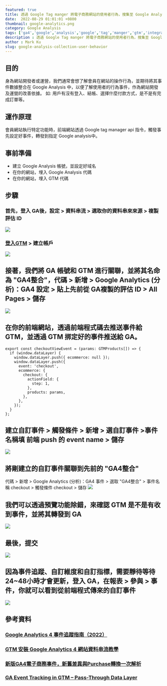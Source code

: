 ```yaml
---
featured: true
title: 透過 Google Tag manger 將電子商務網站的使用者行為，搜集至 Google Analysis ( 本篇採用 GA4 )
date:  2022-08-29 01:01:01 +0800
thumbnail: google-analytics.png
category: Google Analysis
tags: ['ga4','google','analysis','google','tag','manger','gtm','integration']
description : 透過 Google Tag manger 將電子商務網站的使用者行為，搜集至 Google Analysis ( 本篇採用 GA4 )
author : Mark Ku
slug: google-analysis-collection-user-behavior
---
```

## 目的
身為網站開發者或運營，我們通常會想了解會員在網站的操作行為，並期待將其事件數據整合在 Google Analysis 中，以便了解使用者的行為事件，作為網站開發及運營的改善依據。 如: 用戶有沒有登入、結帳、選擇什麼付款方式，是不是有完成訂單等。

## 運作原理
會員網站執行特定功能時，前端網站透過 Google tag manager api 指令，觸發事先設定好事件，轉發到指定 Google analysis中。

## 事前準備
* 建立 Google Analysis 帳號，並設定好域名
* 在你的網站，埋入 Google Analysis 代碼
* 在你的網站，埋入 GTM 代碼 

## 步驟
### 首先，登入 GA後，設定 > 資料串流 > 選取你的資料串來來源 > 複製評估 ID
![](https://i.imgur.com/QwADcFW.png)
### [登入GTM](https://tagmanager.google.com/#/home) > 建立帳戶
![](https://i.imgur.com/Q6NAP6r.png)

## 接著，我們將 GA 帳號和 GTM 進行關聯，並將其名命為 "GA4整合"，代碼 > 新增 > Google Analytics (分析)：GA4 設定 > 貼上先前從 GA複製的評估 ID > All Pages > 儲存
![](https://i.imgur.com/rNSMGh8.png)

## 在你的前端網站，透過前端程式碼去推送事件給 GTM，並透過 GTM 挷定好的事件推送給 GA。
```
export const checkoutViewEvent = (params: GTMProducts[]) => {
  if (window.dataLayer) {
    window.dataLayer.push({ ecommerce: null });
    window.dataLayer.push({
      event: 'checkout',
      ecommerce: {
        checkout: {
          actionField: {
            step: 1,
          },
          products: params,
        },
      },
    });
  }
};
```
## 建立自訂事件 > 觸發條件 > 新增 > 選自訂事件 >事件名稱填 前端 push 的 event name > 儲存
![](https://i.imgur.com/vWUYcSp.png)

## 將剛建立的自訂事件關聯到先前的 "GA4整合" 
代碼 > 新增 > Google Analytics (分析)：GA4 事件 > 選取 "GA4整合" > 事件名稱 checkout >  觸發條件 checkout > 儲存
![](https://i.imgur.com/oy9K8oi.png)

## 我們可以透過預覽功能除錯，來確認 GTM 是不是有收到事件，並將其轉發到 GA
![](https://i.imgur.com/ICyNMb4.png)

## 最後，提交
![](https://i.imgur.com/dbWjmxo.png)
## 因為事件追蹤、自訂維度和自訂指標，需要靜待等待 24~48小時才會更新，登入 GA，在報表 > 參與 > 事件，你就可以看到從前端程式傳來的自訂事件
![](https://i.imgur.com/FqIhUQN.png)

## 參考資料
### [Google Analytics 4 事件追蹤指南（2022）](https://www.haranhuang.com/google-analytics-4-event-tracking.html?fbclid=IwAR2R-WTqazL3LCTwAN0R-wmRquXLWFk5pBVqONEkfeRQSi17UHM9z9XRwKE)
### [GTM 安裝 Google Analytics 4 網站資料串流教學](https://datasupplied.com/google-tag-manager/setup-ga4-web-stream/?fbclid=IwAR2DW0NRSN9K3wMh6-egb7XjarUQpruZAmKQYeMuCzVw0zVncRy819cU1pA)
### [新版GA4電子商務事件，新舊差異與Purchase轉換一次解析](https://www.bnext.com.tw/article/63984/new-version-of-ga4-e-commerce-events?fbclid=IwAR3EKq9sAYTcoo-xT96MejTLMYAgh45iAmAkOt92GiCFEdjA6VshVac-WJA)
### [GA Event Tracking in GTM – Pass-Through Data Layer](https://mixedanalytics.com/blog/ga-gtm-event-tracking-pass-through-datalayer/)
